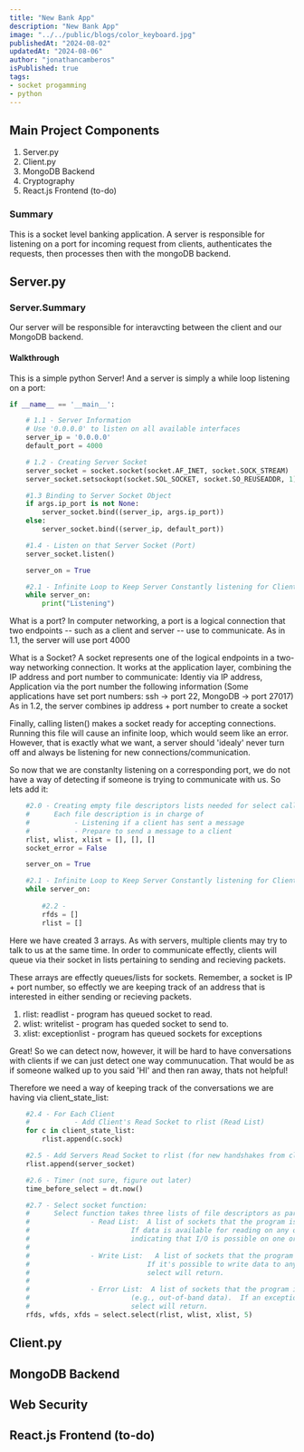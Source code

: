 ```yaml
---
title: "New Bank App"
description: "New Bank App"
image: "../../public/blogs/color_keyboard.jpg"
publishedAt: "2024-08-02"
updatedAt: "2024-08-06"
author: "jonathancamberos"
isPublished: true
tags:
- socket progamming
- python
---
```


## Main Project Components

1. Server.py
2. Client.py
3. MongoDB Backend
4. Cryptography
5. React.js Frontend (to-do)

### Summary
This is a socket level banking application. A server is responsible for listening on a port for 
incoming request from clients, authenticates the requests, then processes then with the mongoDB backend.

## Server.py

### Server.Summary

Our server will be responsible for interavcting between the client and our MongoDB backend.


#### Walkthrough

This is a simple python Server! And a server is simply a while loop listening on a port:

```python
if __name__ == '__main__':

    # 1.1 - Server Information
    # Use '0.0.0.0' to listen on all available interfaces
    server_ip = '0.0.0.0'  
    default_port = 4000

    # 1.2 - Creating Server Socket 
    server_socket = socket.socket(socket.AF_INET, socket.SOCK_STREAM)
    server_socket.setsockopt(socket.SOL_SOCKET, socket.SO_REUSEADDR, 1)

    #1.3 Binding to Server Socket Object
    if args.ip_port is not None:
        server_socket.bind((server_ip, args.ip_port))
    else:
        server_socket.bind((server_ip, default_port))

    #1.4 - Listen on that Server Socket (Port)
    server_socket.listen()

    server_on = True

    #2.1 - Infinite Loop to Keep Server Constantly listening for Client Information
    while server_on:
        print("Listening")
```

What is a port?
In computer networking, a port is a logical connection that two endpoints
 -- such as a client and server -- use to communicate.
As in 1.1, the server will use port 4000

What is a Socket?
A socket represents one of the logical endpoints in a two-way networking connection. 
It works at the application layer, combining the IP address and port number to communicate: 
Identiy via IP address, Application via the port number the following information
(Some applications have set port numbers: ssh -> port 22, MongoDB -> port 27017)
As in 1.2, the server combines ip address + port number to create a socket

Finally, calling listen() makes a socket ready for accepting connections.
Running this file will cause an infinite loop, which would seem like an error.
However, that is exactly what we want, a server should 'idealy' never turn off and always be listening
for new connections/communication.

So now that we are constanlty listening on a corresponding port, 
we do not have a way of detecting if someone is trying to communicate with us.
So lets add it:

```python
    #2.0 - Creating empty file descriptors lists needed for select call below
    #      Each file description is in charge of 
    #           - Listening if a client has sent a message
    #           - Prepare to send a message to a client  
    rlist, wlist, xlist = [], [], []
    socket_error = False

    server_on = True

    #2.1 - Infinite Loop to Keep Server Constantly listening for Client Information
    while server_on:
        
        #2.2 -
        rfds = []
        rlist = []
```

Here we have created 3 arrays. As with servers, multiple clients may try to talk to us at the same time.
In order to communicate effectly, clients will queue via their socket in lists pertaining to sending 
and recieving packets. 

These arrays are effectly queues/lists for sockets. 
Remember, a socket is IP + port number, so effectly we are keeping track of an address that is interested
in either sending or recieving packets.

1. rlist: readlist      - program has queued socket to read. 
2. wlist: writelist     - program has queded socket to send to.
3. xlist: exceptionlist - program has queued sockets for exceptions

Great! So we can detect now, however, it will be hard to have conversations 
with clients if we can just detect one way communucation. 
That would be as if someone walked up to you said 'HI' and then ran away, thats not helpful! 

Therefore we need a way of keeping track of the conversations we are having via client_state_list:

```python
    #2.4 - For Each Client
    #           - Add Client's Read Socket to rlist (Read List)
    for c in client_state_list:
        rlist.append(c.sock)

    #2.5 - Add Servers Read Socket to rlist (for new handshakes from client's)
    rlist.append(server_socket)

    #2.6 - Timer (not sure, figure out later)
    time_before_select = dt.now()

    #2.7 - Select socket function:
    #      Select function takes three lists of file descriptors as parameters:
    #               - Read List:  A list of sockets that the program is interested in for reading.
    #                         If data is available for reading on any of these sockets, select will return,
    #                         indicating that I/O is possible on one or more of them.
    #
    #               - Write List:   A list of sockets that the program is interested in for writing
    #                             If it's possible to write data to any of these sockets without blocking,
    #                             select will return.     
    #
    #               - Error List:  A list of sockets that the program is interested in for exceptions 
    #                         (e.g., out-of-band data).  If an exceptional condition occurs on any of these sockets, 
    #                         select will return.
    rfds, wfds, xfds = select.select(rlist, wlist, xlist, 5)

```



## Client.py

## MongoDB Backend

## Web Security



## React.js Frontend (to-do)
